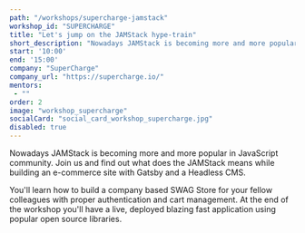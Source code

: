 ```yaml
---
path: "/workshops/supercharge-jamstack"
workshop_id: "SUPERCHARGE"
title: "Let's jump on the JAMStack hype-train"
short_description: "Nowadays JAMStack is becoming more and more popular in JavaScript community. Join us and find out what does the JAMStack means while building an e-commerce site with Gatsby and a Headless CMS."
start: '10:00'
end: '15:00'
company: "SuperCharge"
company_url: "https://supercharge.io/"
mentors:
 - ""
order: 2
image: "workshop_supercharge"
socialCard: "social_card_workshop_supercharge.jpg"
disabled: true
---
```


Nowadays JAMStack is becoming more and more popular in JavaScript community. Join us and find out what
does the JAMStack means while building an e-commerce site with Gatsby and a Headless CMS.

You'll learn how to build a company based SWAG Store for your fellow colleagues with proper
authentication and cart management. At the end of the workshop you'll have a live, deployed blazing
fast application using popular open source libraries.
